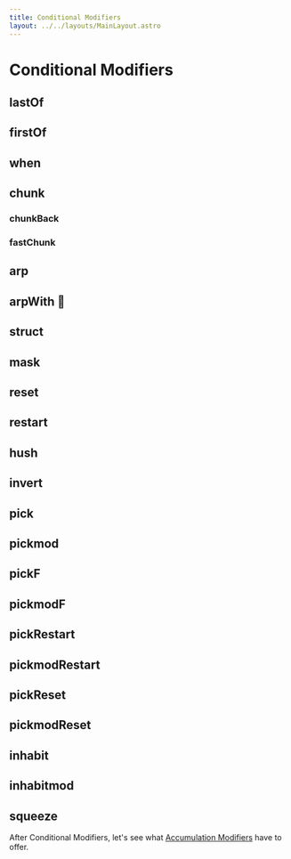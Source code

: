 ```yaml
---
title: Conditional Modifiers
layout: ../../layouts/MainLayout.astro
---
```



# Conditional Modifiers

## lastOf

<JsDoc client:idle name="Pattern.lastOf" h={0} />

## firstOf

<JsDoc client:idle name="Pattern.firstOf" h={0} />

## when

<JsDoc client:idle name="Pattern.when" h={0} />

## chunk

<JsDoc client:idle name="Pattern.chunk" h={0} />

### chunkBack

<JsDoc client:idle name="Pattern.chunkBack" h={0} />

### fastChunk

<JsDoc client:idle name="Pattern.fastChunk" h={0} />

## arp

<JsDoc client:idle name="Pattern.arp" h={0} />

## arpWith 🧪

<JsDoc client:idle name="Pattern.arpWith" h={0} />

## struct

<JsDoc client:idle name="Pattern#struct" h={0} />

## mask

<JsDoc client:idle name="Pattern#mask" h={0} />

## reset

<JsDoc client:idle name="Pattern#reset" h={0} />

## restart

<JsDoc client:idle name="Pattern#restart" h={0} />

## hush

<JsDoc client:idle name="Pattern.prototype.hush" h={0} />

## invert

<JsDoc client:idle name="invert" h={0} />

## pick

<JsDoc client:idle name="pick" h={0} />

## pickmod

<JsDoc client:idle name="pickmod" h={0} />

## pickF

<JsDoc client:idle name="pickF" h={0} />

## pickmodF

<JsDoc client:idle name="pickmodF" h={0} />

## pickRestart

<JsDoc client:idle name="pickRestart" h={0} />

## pickmodRestart

<JsDoc client:idle name="pickmodRestart" h={0} />

## pickReset

<JsDoc client:idle name="pickReset" h={0} />

## pickmodReset

<JsDoc client:idle name="pickmodReset" h={0} />

## inhabit

<JsDoc client:idle name="inhabit" h={0} />

## inhabitmod

<JsDoc client:idle name="inhabitmod" h={0} />

## squeeze

<JsDoc client:idle name="squeeze" h={0} />

After Conditional Modifiers, let's see what [Accumulation Modifiers](/learn/accumulation) have to offer.
